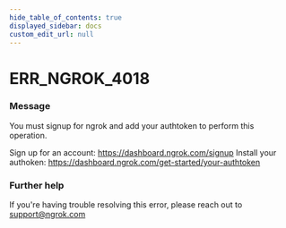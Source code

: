 ```yaml
---
hide_table_of_contents: true
displayed_sidebar: docs
custom_edit_url: null
---
```



# ERR_NGROK_4018

### Message

You must signup for ngrok and add your authtoken to perform this operation.

Sign up for an account: https://dashboard.ngrok.com/signup
Install your authoken: https://dashboard.ngrok.com/get-started/your-authtoken

### Further help

If you're having trouble resolving this error, please reach out to [support@ngrok.com](mailto:support@ngrok.com?subject=Help%20with%20ERR_NGROK_4018)

<ErrorDetails error="err_ngrok_4018" />
